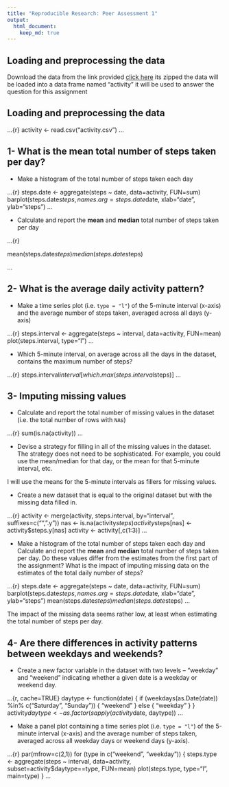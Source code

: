 ```yaml
---
title: "Reproducible Research: Peer Assessment 1"
output: 
  html_document:
    keep_md: true
---
```


## Loading and preprocessing the data
Download the data from the link provided [click here](https://d396qusza40orc.cloudfront.net/repdata%2Fdata%2Factivity.zip) its zipped
the data will be loaded into a data frame named "activity" it will be used to answer the question for this assignment


## Loading and preprocessing the data
...{r}
activity <- read.csv("activity.csv")
...

## 1- What is the mean total number of steps taken per day?

- Make a histogram of the total number of steps taken each day

...{r}
steps.date <- aggregate(steps ~ date, data=activity, FUN=sum)
barplot(steps.date$steps, names.arg=steps.date$date, xlab="date", ylab="steps")
...

- Calculate and report the **mean** and **median** total number of
   steps taken per day

...{r}

mean(steps.date$steps)  
median(steps.date$steps)  

...

## 2- What is the average daily activity pattern?

- Make a time series plot (i.e. `type = "l"`) of the 5-minute
   interval (x-axis) and the average number of steps taken, averaged
   across all days (y-axis)

...{r}
steps.interval <- aggregate(steps ~ interval, data=activity, FUN=mean)
plot(steps.interval, type="l")
...

- Which 5-minute interval, on average across all the days in the
   dataset, contains the maximum number of steps?

...{r}
steps.interval$interval[which.max(steps.interval$steps)]
...


## 3- Imputing missing values

- Calculate and report the total number of missing values in the
   dataset (i.e. the total number of rows with `NA`s)

...{r}
sum(is.na(activity))
...

- Devise a strategy for filling in all of the missing values in the
   dataset. The strategy does not need to be sophisticated. For
   example, you could use the mean/median for that day, or the mean
   for that 5-minute interval, etc.

I will use the means for the 5-minute intervals as fillers for missing
values.

- Create a new dataset that is equal to the original dataset but with
   the missing data filled in.

...{r}
activity <- merge(activity, steps.interval, by="interval", suffixes=c("",".y"))
nas <- is.na(activity$steps)
activity$steps[nas] <- activity$steps.y[nas]
activity <- activity[,c(1:3)]
...

- Make a histogram of the total number of steps taken each day and
   Calculate and report the **mean** and **median** total number of
   steps taken per day. Do these values differ from the estimates from
   the first part of the assignment? What is the impact of imputing
   missing data on the estimates of the total daily number of steps?

...{r}
steps.date <- aggregate(steps ~ date, data=activity, FUN=sum)
barplot(steps.date$steps, names.arg=steps.date$date, xlab="date", ylab="steps")
mean(steps.date$steps)
median(steps.date$steps)
...

The impact of the missing data seems rather low, at least when
estimating the total number of steps per day.


## 4- Are there differences in activity patterns between weekdays and weekends?

- Create a new factor variable in the dataset with two levels --
   "weekday" and "weekend" indicating whether a given date is a
   weekday or weekend day.

...{r, cache=TRUE}
daytype <- function(date) {
    if (weekdays(as.Date(date)) %in% c("Saturday", "Sunday")) {
        "weekend"
    } else {
        "weekday"
    }
}
activity$daytype <- as.factor(sapply(activity$date, daytype))
...

- Make a panel plot containing a time series plot (i.e. `type = "l"`)
   of the 5-minute interval (x-axis) and the average number of steps
   taken, averaged across all weekday days or weekend days
   (y-axis).

...{r}
par(mfrow=c(2,1))
for (type in c("weekend", "weekday")) {
    steps.type <- aggregate(steps ~ interval,
                            data=activity,
                            subset=activity$daytype==type,
                            FUN=mean)
    plot(steps.type, type="l", main=type)
}
...


